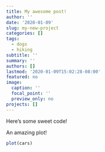 ```yaml
---
title: My awesome post!
author: ''
date: '2020-01-09'
slug: my-new-project
categories: []
tags:
  - dogs
  - hiking
subtitle: ''
summary: ''
authors: []
lastmod: '2020-01-09T15:02:28-08:00'
featured: no
image:
  caption: ''
  focal_point: ''
  preview_only: no
projects: []
---
```


Here's some sweet code!

An amazing plot!
```r
plot(cars)
```

